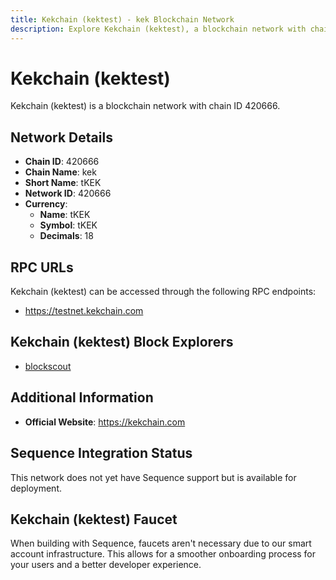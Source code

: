 ```yaml
--- 
title: Kekchain (kektest) - kek Blockchain Network
description: Explore Kekchain (kektest), a blockchain network with chain ID 420666. Learn about its native currency, tKEK, and how to interact with the network.
---
```


# Kekchain (kektest)

Kekchain (kektest) is a blockchain network with chain ID 420666.

## Network Details

- **Chain ID**: 420666
- **Chain Name**: kek
- **Short Name**: tKEK
- **Network ID**: 420666
- **Currency**: 
  - **Name**: tKEK
  - **Symbol**: tKEK
  - **Decimals**: 18

## RPC URLs

Kekchain (kektest) can be accessed through the following RPC endpoints:

- https://testnet.kekchain.com

## Kekchain (kektest) Block Explorers

- [blockscout](https://testnet-explorer.kekchain.com)

## Additional Information

- **Official Website**: https://kekchain.com

## Sequence Integration Status

This network does not yet have Sequence support but is available for deployment.

## Kekchain (kektest) Faucet

When building with Sequence, faucets aren't necessary due to our smart account infrastructure. This allows for a smoother onboarding process for your users and a better developer experience.
